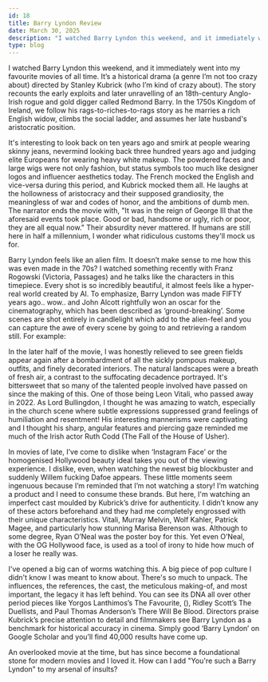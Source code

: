 ```yaml
---
id: 18
title: Barry Lyndon Review
date: March 30, 2025
description: "I watched Barry Lyndon this weekend, and it immediately went into my favourite movies of all time. It’s a historical drama (a genre I’m not too crazy about) directed by Stanley Kubrick (who I’m kind of crazy about)."
type: blog
---
```



<Picture src={barry} alt="Redmond barry" caption="Redmond Barry played by Ryan O'Neal" />

I watched Barry Lyndon this weekend, and it immediately went into my favourite movies of all time. It’s a historical drama (a genre I’m not too crazy about) directed by Stanley Kubrick (who I’m kind of crazy about). The story recounts the early exploits and later unravelling of an 18th-century Anglo-Irish rogue and gold digger called Redmond Barry. In the 1750s Kingdom of Ireland, we follow his rags-to-riches-to-rags story as he marries a rich English widow, climbs the social ladder, and assumes her late husband's aristocratic position. 

It's interesting to look back on ten years ago and smirk at people wearing skinny jeans, nevermind looking back three hundred years ago and judging elite Europeans for wearing heavy white makeup. The powdered faces and large wigs were not only fashion, but status symbols too much like designer logos and influencer aesthetics today. The French mocked the English and vice-versa during this period, and Kubrick mocked them all. He laughs at the hollowness of aristocracy and their supposed grandiosity, the meaningless of war and codes of honor, and the ambitions of dumb men. The narrator ends the movie with, "It was in the reign of George III that the aforesaid events took place. Good or bad, handsome or ugly, rich or poor, they are all equal now." Their absurdity never mattered. If humans are still here in half a millennium, I wonder what ridiculous customs they'll mock us for.

Barry Lyndon feels like an alien film. It doesn’t make sense to me how this was even made in the 70s? I watched something recently with Franz Rogowski (Victoria, Passages) and he talks like the characters in this timepiece. Every shot is so incredibly beautiful, it almost feels like a hyper-real world created by AI. To emphasize, Barry Lyndon was made FIFTY years ago.. wow.. and John Alcott rightfully won an oscar for the cinematography, which has been described as ‘ground-breaking’. Some scenes are shot entirely in candlelight which add to the alien-feel and you can capture the awe of every scene by going to <Anchor link="https://www.everysingleframe.com/barrylyndon" variant="link" isExternal /> and retrieving a random still. For example:

<Picture src={candles} alt="barry lyndon candlelit scene" />

In the later half of the movie, I was honestly relieved to see green fields appear again after a bombardment of all the sickly pompous makeup, outfits, and finely decorated interiors. The natural landscapes were a breath of fresh air, a contrast to the suffocating decadence portrayed. It's bittersweet that so many of the talented people involved have passed on since the making of this. One of those being Leon Vitali, who passed away in 2022. As Lord Bullingdon, I thought he was amazing to watch, especially in the church scene where subtle expressions suppressed grand feelings of humiliation and resentment! His interesting mannerisms were captivating and I thought his sharp, angular features and piercing gaze reminded me much of the Irish actor Ruth Codd (The Fall of the House of Usher).

<Picture src="https://blogger.googleusercontent.com/img/b/R29vZ2xl/AVvXsEiC9XCT0071fObntaXQXFNvOpEHOJ9QdbAOV5YJb_jMRv3k9CNoEyLUdn_KZaFokkQ5EE3L9Y_QIIHgVKlOdcwXayCtFteVV5DRNt0TDZH50WxnHvsubZz0wrmz2VFzCk8D34zXkcot33E/s1600/Captura-de-pantalla-2013-11-15-a-las-13.31.08.jpg" alt="Leon Vitali" caption="taken from https://www.beautifulfilmframes.com/2013/11/barry-lyndon-hd-frames.html" />

In movies of late, I’ve come to dislike when ‘Instagram Face’ or the homogenised Hollywood beauty ideal takes you out of the viewing experience. I dislike, even, when watching the newest big blockbuster and suddenly Willem fucking Dafoe appears. These little moments seem ingenuous because I’m reminded that I’m not watching a story! I’m watching a product and I need to consume these brands. But here, I'm watching an imperfect cast moulded by Kubrick’s drive for authenticity. I didn’t know any of these actors beforehand and they had me completely engrossed with their unique characteristics. Vitali, Murray Melvin, Wolf Kahler, Patrick Magee, and particularly how stunning Marisa Berenson was. Although to some degree, Ryan O’Neal was the poster boy for this. Yet even O’Neal, with the OG Hollywood face, is used as a tool of irony to hide how much of a loser he really was.

I've opened a big can of worms watching this. A big piece of pop culture I didn't know I was meant to know about. There's so much to unpack. The influences, the references, the cast, the meticulous making-of, and most important, the legacy it has left behind. You can see its DNA all over other period pieces like Yorgos Lanthimos’s The Favourite, (<Anchor link="https://dmovies.org/2019/01/02/the-favourite-has-barry-lyndon-written-all-over-it/" text="The Favourite has Barry Lyndon written all over it" variant="link" isExternal />), Ridley Scott’s The Duellists, and Paul Thomas Anderson’s There Will Be Blood. Directors praise Kubrick’s precise attention to detail and filmmakers see Barry Lyndon as a benchmark for historical accuracy in cinema. Simply good ‘Barry Lyndon’ on Google Scholar and you’ll find 40,000 results have come up.

An overlooked movie at the time, but has since become a foundational stone for modern movies and I loved it. How can I add "You're such a Barry Lyndon" to my arsenal of insults?
